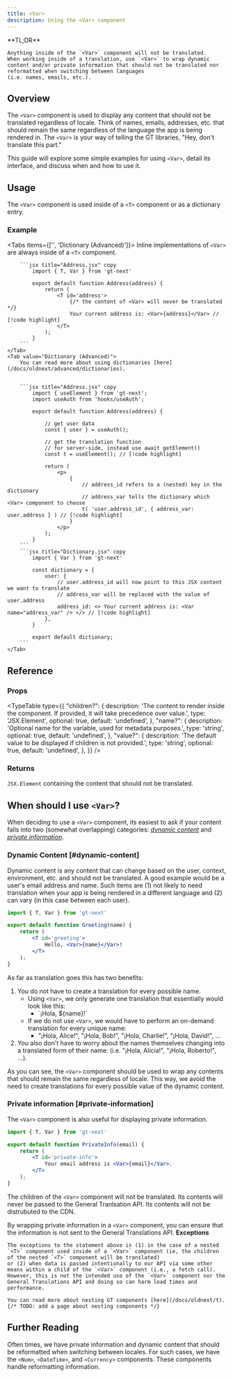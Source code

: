```yaml
---
title: <Var>
description: Using the <Var> component
---
```


<Callout>
    **TL;DR**
    
    Anything inside of the `<Var>` component will not be translated.
    When working inside of a translation, use `<Var>` to wrap dynamic content and/or private information that should not be translated nor reformatted when switching between languages
    (i.e. names, emails, etc.).
</Callout>


## Overview
The `<Var>` component is used to display any content that should not be translated regardless of locale.
Think of names, emails, addresses, etc. that should remain the same regardless of the language the app is being rendered in.
The `<Var>` is your way of telling the GT libraries, "Hey, don't translate this part."

This guide will explore some simple examples for using `<Var>`, detail its interface, and discuss when and how to use it.

## Usage
The `<Var>` component is used inside of a `<T>` component or as a dictionary entry.

### Example
<Tabs items={['<T>', 'Dictionary (Advanced)']}>
    <Tab value="<T>">
        Inline implementations of `<Var>` are always inside of a `<T>` component.

        ```jsx title="Address.jsx" copy
            import { T, Var } from 'gt-next'

            export default function Address(address) {
                return (
                    <T id='address'>
                        {/* the content of <Var> will never be translated */}
                        Your current address is: <Var>{address}</Var> // [!code highlight]
                    </T>
                );
            }
        ```
    </Tab>
    <Tab value="Dictionary (Advanced)">
        You can read more about using dictionaries [here](/docs/oldnext/advanced/dictionaries).


        ```jsx title="Address.jsx" copy
            import { useElement } from 'gt-next';
            import useAuth from 'hooks/useAuth';

            export default function Address(address) {

                // get user data
                const { user } = useAuth();

                // get the translation function
                // for server-side, instead use await getElement()
                const t = useElement(); // [!code highlight]

                return (
                    <p>
                        { 
                            // address_id refers to a (nested) key in the dictionary
                            // address_var tells the dictionary which <Var> component to choose
                            t( 'user.address_id', { address_var: user.address } ) // [!code highlight]
                        }
                    </p>
                );
            }
        ```
        ```jsx title="Dictionary.jsx" copy
            import { Var } from 'gt-next'

            const dictionary = {
                user: {
                    // user.address_id will now point to this JSX content we want to translate
                    // address_var will be replaced with the value of user.address
                    address_id: <> Your current address is: <Var name="address_var" /> </> // [!code highlight]
                },
            }

            export default dictionary;
        ```
    </Tab>
</Tabs>

## Reference

### Props

 
<TypeTable
  type={{
    "children?": {
        description:
            'The content to render inside the component. If provided, it will take precedence over value.',
        type: 'JSX.Element',
        optional: true,
        default: 'undefined',
    },
    "name?": {
        description:
            'Optional name for the variable, used for metadata purposes.',
        type: 'string',
        optional: true,
        default: 'undefined',
    },
    "value?": {
        description:
            'The default value to be displayed if children is not provided.',
        type: 'string',
        optional: true,
        default: 'undefined',
    },
}}
/>

### Returns
`JSX.Element` containing the content that should not be translated.

## When should I use `<Var>`?
When deciding to use a `<Var>` component, its easiest to ask if your content falls into two (somewhat overlapping) categories:
[*dynamic content*](var#dynamic-content) and [*private information*](var#private-information).

### Dynamic Content [#dynamic-content]
Dynamic content is any content that can change based on the user, context, environment, etc. and should not be translated.
A good example would be a user's email address and name.
Such items are (1) not likely to need translation when your app is being rendered in a different language and (2) can vary (in this case between each user).

```jsx title="Greeting.jsx" copy
import { T, Var } from 'gt-next'

export default function Greeting(name) {
    return (
        <T id='greeting'>
            Hello, <Var>{name}</Var>!
        </T>
    );
}
```

As far as translation goes this has two benefits:
1. You do not have to create a translation for every possible name.
    * Using `<Var>`, we only generate one translation that essentially would look like this:
        * \`¡Hola, $\{name\}!\`
    * If we do not use `<Var>`, we would have to perform an on-demand translation for every unique name:
        * "¡Hola, Alice!", "¡Hola, Bob!", "¡Hola, Charlie!", "¡Hola, David!", ...
2. You also don't have to worry about the names themselves changing into a translated form of their name: (i.e. "¡Hola, Alicia!", "¡Hola, Roberto!", ...).

As you can see, the `<Var>` component should be used to wrap any contents that should remain the same regardless of locale.
This way, we avoid the need to create translations for every possible value of the dynamic content.

### Private information [#private-information]
The `<Var>` component is also useful for displaying private information.

```jsx title="PrivateInfo.jsx" copy
import { T, Var } from 'gt-next'

export default function PrivateInfo(email) {
    return (
        <T id='private-info'>
            Your email address is <Var>{email}</Var>.
        </T>
    );
}
```
The children of the `<Var>` component will not be translated.
Its contents will never be passed to the General Tranlsation API.
Its contents will not be distrubuted to the CDN.

By wrapping private information in a `<Var>` component, you can ensure that the information is not sent to the General Translations API.
<Callout>
    **Exceptions**

    The exceptions to the statement above is (1) in the case of a nested `<T>` component used inside of a `<Var>` component (ie, the children of the nested `<T>` component will be translated)
    or (2) when data is passed intentionally to our API via some other means within a child of the `<Var>` component (i.e., a fetch call).
    However, this is not the intended use of the `<Var>` component nor the General Translations API and doing so can harm load times and performance.

    You can read more about nesting GT components [here](/docs/oldnext/t). {/* TODO: add a page about nesting components */}
</Callout>




## Further Reading
Often times, we have private information and dynamic content that should be reformatted when switching between locales.
For such cases, we have the `<Num>`, `<DateTime>`, and `<Currency>` components.
These components handle reformatting information.